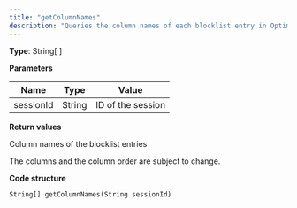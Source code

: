 ```yaml
---
title: "getColumnNames"
description: "Queries the column names of each blocklist entry in Optimizely Campaign."
---
```


**Type**: String\[ \]

**Parameters**

| Name      | Type   | Value             |
| --------- | ------ | ----------------- |
| sessionId | String | ID of the session |

**Return values**

Column names of the blocklist entries

The columns and the column order are subject to change.

**Code structure**

`String[] getColumnNames(String sessionId)
`